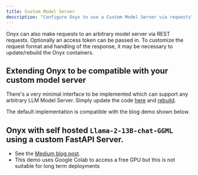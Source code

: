 ```yaml
---
title: Custom Model Server
description: "Configure Onyx to use a Custom Model Server via requests"
---
```


Onyx can also make requests to an arbitrary model server via REST requests. Optionally an access token can be passed
in. To customize the request format and handling of the response, it may be necessary to update/rebuild the Onyx
containers.

## Extending Onyx to be compatible with your custom model server

There's a very minimal interface to be implemented which can support any arbitrary LLM Model Server.
Simply update the code [here](https://github.com/onyx-dot-app/onyx/blob/main/backend/onyx/llm/custom_llm.py#L14)
and [rebuild](https://docs.onyx.app/quickstart#setup).

The default implementation is compatible with the blog demo shown below.

## Onyx with self hosted `Llama-2-13B-chat-GGML` using a custom FastAPI Server.

- See the [Medium blog post](https://medium.com/@yuhongsun96/host-a-llama-2-api-on-gpu-for-free-a5311463c183).
- This demo uses Google Colab to access a free GPU but this is not suitable for long term deployments
